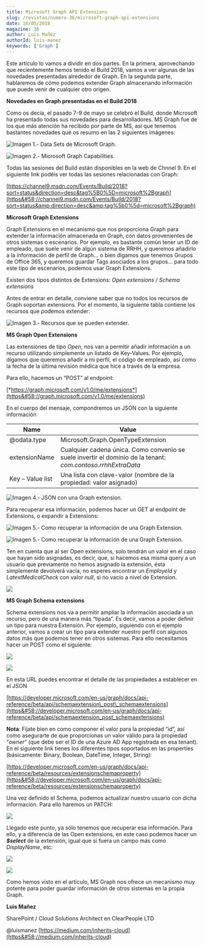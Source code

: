 ```yaml
---
title: Microsoft Graph API Extensions
slug: /revistas/numero-36/microsoft-graph-api-extensions
date: 16/05/2018
magazine: 36
author: Luis Mañez
authorId: luis-manez
keywords: ['Graph']
---
```



<ArticleHeader frontmatter={props.pageContext.frontmatter} />



Este artículo lo vamos a dividir en dos partes. En la primera, aprovechando que recientemente hemos tenido el Build 2018, vamos a ver algunas de las novedades presentadas alrededor de Graph. En la segunda parte, hablaremos de cómo podemos extender Graph almacenando información que puede venir de cualquier otro origen.

**Novedades en Graph presentadas en el Build 2018**

Como os decía, el pasado 7-9 de mayo se celebró el Build, donde Microsoft ha presentado todas sus novedades para desarrolladores. MS Graph fue de los que más atención ha recibido por parte de MS, así que tenemos bastantes novedades que os resumo en las 2 siguientes imágenes:

![Imagen 1.- Data Sets de Microsoft Graph.](../../../images/numero36/microsoft-graph-api-extensions/image1.png)

![Imagen 2.- Microsoft Graph Capabilities.](../../../images/numero36/microsoft-graph-api-extensions/image2.png)

Todas las sesiones del Build están disponibles en la web de Chnnel 9. En el siguiente link podéis ver todas las sesiones relacionadas con Graph:

[https://channel9.msdn.com/Events/Build/2018?sort=status&direction=desc&tag%5B0%5D=microsoft%2Bgraph](https&#58;//channel9.msdn.com/Events/Build/2018?sort=status&amp;direction=desc&amp;tag%5b0%5d=microsoft%2Bgraph)

**Microsoft Graph Extensions**

Graph Extensions en el mecanismo que nos proporciona Graph para extender la información almacenada en Graph, con datos provenientes de otros sistemas o escenarios. Por ejemplo, es bastante común tener un ID de empleado, que suele venir de algún sistema de RRHH, y queremos añadirlo a la información de perfil de Graph… o bien digamos que tenemos Grupos de Office 365, y queremos guardar Tags asociados a los grupos… para todo este tipo de escenarios, podemos usar Graph Extensions.

Existen dos tipos distintos de Extensions: *Open extensions* / *Schema extensions*

Antes de entrar en detalle, conviene saber que no todos los recursos de Graph soportan extensions. Por el momento, la siguiente tabla contiene los recursos que podemos extender:

![Imagen 3.- Recursos que se pueden extender.](../../../images/numero36/microsoft-graph-api-extensions/image3.png)



**MS Graph Open Extensions**

Las extensiones de tipo *Open*, nos van a permitir añadir información a un recurso utilizando simplemente un listado de Key-Values. Por ejemplo, digamos que queremos añadir a mi perfil, el código de empleado, así como la fecha de la última revisión médica que hice a través de la empresa.

Para ello, hacemos un “POST” al endpoint:

[*https://graph.microsoft.com/v1.0/me/extensions*](https&#58;//graph.microsoft.com/v1.0/me/extensions)

En el cuerpo del mensaje, compondremos un JSON con la siguiente información


| **Name** | **Value** |
| --- | --- |
| @odata.type | Microsoft.Graph.OpenTypeExtension |
| extensionName | Cualquier cadena única. Como convenio se suele invertir el dominio de la tenant: *com.contoso.rrhhExtraData* |
| Key – Value list | Una lista con clave-valor (nombre de la propiedad: valor asignado) |


![Imagen 4.- JSON con una Graph extension.](../../../images/numero36/microsoft-graph-api-extensions/image4.png)

Para recuperar esa información, podemos hacer un GET al endpoint de Extensions, o expandir a Extensions:

![Imagen 5.- Como recuperar la información de una Graph Extension.](../../../images/numero36/microsoft-graph-api-extensions/image5.png)

![Imagen 5.- Como recuperar la información de una Graph Extension.](../../../images/numero36/microsoft-graph-api-extensions/image6.png)

Ten en cuenta que al ser Open extensions, solo tendrán un valor en el caso que hayan sido asignadas, es decir, que, si hacemos esa misma query a un usuario que previamente no hemos asignado la extensión, ésta simplemente devolverá vacía, no esperes encontrar un *EmployeId* y *LatestMedicalCheck* con valor *null*, si no vacío a nivel de Extension.

![](../../../images/numero36/microsoft-graph-api-extensions/image7.png)

**MS Graph Schema extensions**

Schema extensions nos va a permitir ampliar la información asociada a un recurso, pero de una manera más “tipada”. Es decir, vamos a poder definir un tipo para nuestra Extensión. Por ejemplo, siguiendo con el ejemplo anterior, vamos a crear un tipo para extender nuestro perfil con algunos datos más que podemos tener en otros sistemas. Para ello necesitamos hacer un POST como el siguiente:

![](../../../images/numero36/microsoft-graph-api-extensions/image8.png)

![](../../../images/numero36/microsoft-graph-api-extensions/image9.png)

En esta URL puedes encontrar el detalle de las propiedades a establecer en el JSON

[https://developer.microsoft.com/en-us/graph/docs/api-reference/beta/api/schemaextension\_post\_schemaextensions](https&#58;//developer.microsoft.com/en-us/graph/docs/api-reference/beta/api/schemaextension_post_schemaextensions)

**Nota**: Fíjate bien en como componer el valor para la propiedad “*id*”, así como asegurarte de que proporcionas un valor válido para la propiedad “*owner*” (que debe ser el ID de una Azure AD App registrada en esa tenant). En el siguiente link tienes los diferentes tipos soportados en las properties (básicamente: Binary, Boolean, DateTime, Integer, String):

[https://developer.microsoft.com/en-us/graph/docs/api-reference/beta/resources/extensionschemaproperty](https&#58;//developer.microsoft.com/en-us/graph/docs/api-reference/beta/resources/extensionschemaproperty)

Una vez definido el Schema, podemos actualizar nuestro usuario con dicha información. Para ello haremos un PATCH:

![](../../../images/numero36/microsoft-graph-api-extensions/image10.png)

Llegado este punto, ya sólo tenemos que recuperar esa información. Para ello, y a diferencia de las Open extensions, en este caso podemos hacer un ***$select*** de la extensión, igual que si fuera un campo más como *DisplayName*, etc:

![](../../../images/numero36/microsoft-graph-api-extensions/image11.png)

![](../../../images/numero36/microsoft-graph-api-extensions/image12.png)

Como hemos visto en el artículo, MS Graph nos ofrece un mecanismo muy potente para poder guardar información de otros sistemas en la propia Graph.



**Luis Mañez**

SharePoint / Cloud Solutions Architect en ClearPeople LTD

@luismanez
 [https://medium.com/inherits-cloud](https&#58;//medium.com/inherits-cloud)

